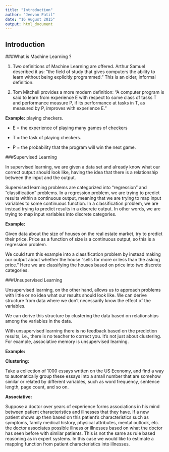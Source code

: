 ```yaml
---
title: "Introduction"
author: "Jeevan Patil"
date: "16 August 2015"
output: html_document
---
```

Introduction
-----------------------------------------------------------------------------
###What is Machine Learning ?


1. Two definitions of Machine Learning are offered. Arthur Samuel described it as: "the field of study that gives computers the ability to learn without being explicitly programmed." This is an older, informal definition.


2. Tom Mitchell provides a more modern definition: "A computer program is said to learn from experience E with respect to some class of tasks T and performance measure P, if its performance at tasks in T, as measured by P, improves with experience E."

**Example:** playing checkers.

-	E = the experience of playing many games of checkers

-	T = the task of playing checkers.

-	P = the probability that the program will win the next game.


###Supervised Learning

  In supervised learning, we are given a data set and already know what our correct output should look like, having the idea that there is a relationship between the input and the output.

  Supervised learning problems are categorized into "regression" and "classification" problems. In a regression problem, we are trying to predict results within a continuous output, meaning that we are trying to map input variables to some continuous function. In a classification problem, we are instead trying to predict results in a discrete output. In other words, we are trying to map input variables into discrete categories.

**Example:**

  Given data about the size of houses on the real estate market, try to predict their price. Price as a function of size is a continuous output, so this is a regression problem.

  We could turn this example into a classification problem by instead making our output about whether the house "sells for more or less than the asking price." Here we are classifying the houses based on price into two discrete categories.


###Unsupervised Learning

  Unsupervised learning, on the other hand, allows us to approach problems with little or no idea what our results should look like. We can derive structure from data where we don't necessarily know the effect of the variables.

  We can derive this structure by clustering the data based on relationships among the variables in the data.

  With unsupervised learning there is no feedback based on the prediction results, i.e., there is no teacher to correct you. It's not just about clustering. For example, associative memory is unsupervised learning.

**Example:**

**Clustering:** 

  Take a collection of 1000 essays written on the US Economy, and find a way to automatically group these essays into a small number that are somehow similar or related by different variables, such as word frequency, sentence length, page count, and so on.

**Associative:** 
        
  Suppose a doctor over years of experience forms associations in his mind between patient characteristics and illnesses that they have. If a new patient shows up then based on this patient's characteristics such as symptoms, family medical history, physical attributes, mental outlook, etc. the doctor associates possible illness or illnesses based on what the doctor has seen before with similar patients. This is not the same as rule based reasoning as in expert systems. In this case we would like to estimate a mapping function from patient characteristics into illnesses.